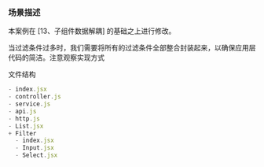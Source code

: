 
<Cardruntime><MainCase /></Cardruntime>

### 场景描述

本案例在 [13、子组件数据解耦] 的基础之上进行修改。

当过滤条件过多时，我们需要将所有的过滤条件全部整合封装起来，以确保应用层代码的简洁。注意观察实现方式

文件结构

```js
- index.jsx
- controller.js
- service.js
- api.js
- http.js
- List.jsx
+ Filter
  - index.jsx
  - Input.jsx
  - Select.jsx
```
